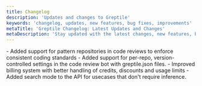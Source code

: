 ```yaml
---
title: Changelog
description: 'Updates and changes to Greptile'
keywords: 'changelog, updates, new features, bug fixes, improvements'
metaTitle: 'Greptile Changelog: Latest Updates and Changes'
metaDescription: 'Stay updated with the latest changes, new features, bug fixes, and improvements in Greptile.'
---
```


<Update label="2024-12-01">
- Added support for pattern repositories in code reviews to enforce consistent coding standards
- Added support for per-repo, version-controlled settings in the code review bot with greptile.json files.
- Improved billing system with better handling of credits, discounts and usage limits
- Added search mode to the API for usecases that don't require inference.
</Update>